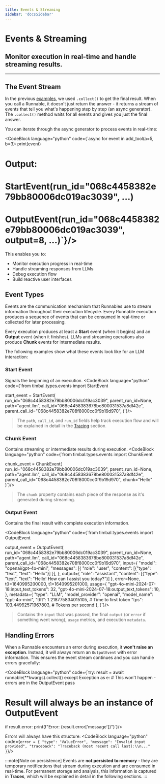 ```yaml
---
title: Events & Streaming
sidebar: 'docsSidebar'
---
```


# Events & Streaming

<h2 className="subtitle" style={{marginTop: '-17px', fontSize: '1.1rem', fontWeight: 'normal'}}>
Monitor execution in real-time and handle streaming results.
</h2>

---

## The Event Stream

In the previous [examples](./runnables.mdx#parameter-handling-and-basic-execution), we used `.collect()` to get the final result. When you call a Runnable, it doesn't just return the answer - it returns a stream of events that tell you what's happening step by step (an async generator). The `.collect()` method waits for all events and gives you just the final answer.

You can iterate through the async generator to process events in real-time:

<CodeBlock language="python" code={`async for event in add_tool(a=5, b=3):
    print(event)

# Output:
# StartEvent(run_id="068c4458382e79bb80006dc019ac3039", ...)
# OutputEvent(run_id="068c4458382e79bb80006dc019ac3039", output=8, ...)`}/>

This enables you to:
- Monitor execution progress in real-time
- Handle streaming responses from LLMs
- Debug execution flow
- Build reactive user interfaces

## Event Types

Events are the communication mechanism that Runnables use to stream information throughout their execution lifecycle. Every Runnable execution produces a sequence of events that can be consumed in real-time or collected for later processing.

Every execution produces at least a **Start** event (when it begins) and an **Output** event (when it finishes). LLMs and streaming operations also produce **Chunk** events for intermediate results.

The following examples show what these events look like for an LLM interaction:

### Start Event
Signals the beginning of an execution. 
<CodeBlock language="python" code={`from timbal.types.events import StartEvent

start_event = StartEvent(
    run_id="068c4458382e79bb80006dc019ac3039",
    parent_run_id=None, 
    path="agent.llm",
    call_id="068c4458383678be800031537a8df42e",
    parent_call_id="068c4458382e708f8000cc0f9b19d970",
)`}/>

> The `path`, `call_id`, and `run_id` fields help track execution flow and will be explained in detail in the [Tracing](./tracing.mdx) section.

### Chunk Event
Contains streaming or intermediate results during execution.
<CodeBlock language="python" code={`from timbal.types.events import ChunkEvent

chunk_event = ChunkEvent(
    run_id="068c4458382e79bb80006dc019ac3039",
    parent_run_id=None,
    path="agent.llm", 
    call_id="068c4458383678be800031537a8df42e",
    parent_call_id="068c4458382e708f8000cc0f9b19d970",
    chunk="Hello"
)`}/>

> The `chunk` property contains each piece of the response as it's generated during streaming.

### Output Event 
Contains the final result with complete execution information.

<CodeBlock language="python" code={`from timbal.types.events import OutputEvent

output_event = OutputEvent(
    run_id="068c4458382e79bb80006dc019ac3039",
    parent_run_id=None,
    path="agent.llm",
    call_id="068c4458383678be800031537a8df42e", 
    parent_call_id="068c4458382e708f8000cc0f9b19d970",
    input={
        "model": "openai/gpt-4o-mini", 
        "messages": [{
            "role": "user", 
            "content": [{"type": "text", "text": "Hello"}]
        }], 
    },
    output={
        "role": "assistant", 
        "content": [{"type": "text", "text": "Hello! How can I assist you today?"}]
    },
    error=None,
    t0=1640995200000,
    t1=1640995201000,
    usage={
        "gpt-4o-mini-2024-07-18:input_text_tokens": 32, 
        "gpt-4o-mini-2024-07-18:output_text_tokens": 10,
    },
    metadata={
        "type": "LLM", 
        "model_provider": "openai", 
        "model_name": "gpt-4o-mini", 
        "ttft": 1.218775834015105,  # Time to first token
        "tps": 103.44992571967803,   # Tokens per second
    },
)`}/>

> Contains the `input` that was passed, the final `output` (or `error` if something went wrong), `usage` metrics, and execution `metadata`.

## Handling Errors

When a Runnable encounters an error during execution, it **won't raise an exception**. Instead, it will always return an `OutputEvent` with error information. This ensures the event stream continues and you can handle errors gracefully:

<CodeBlock language="python" code={`try:
    result = await runnable(**kwargs).collect()
except Exception as e:
    # This won't happen - errors are in the OutputEvent
    pass

# Result will always be an instance of OutputEvent
if result.error:
    print(f"Error: {result.error['message']}")`}/>

Errors will always have this structure:
<CodeBlock language="python" code={`error = {
    "type": "ValueError",
    "message": "Invalid input provided",
    "traceback": "Traceback (most recent call last):\\n..."
}`}/>

:::note[Note on persistence]
Events are **not persisted to memory** - they are temporary notifications that stream during execution and are consumed in real-time. For permanent storage and analysis, this information is captured in **Traces**, which will be explained in detail in the following sections.
:::
